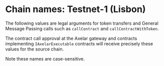 
# Chain names: Testnet-1 (Lisbon)

The following values are legal arguments for token transfers and General Message Passing calls such as `callContract` and `callContractWithToken`.

The contract call approval at the Axelar gateway and contracts implementing `IAxelarExecutable` contracts will receive precisely these values for the source chain.

Note these names are case-sensitive.

<ChainList environment="testnet" />